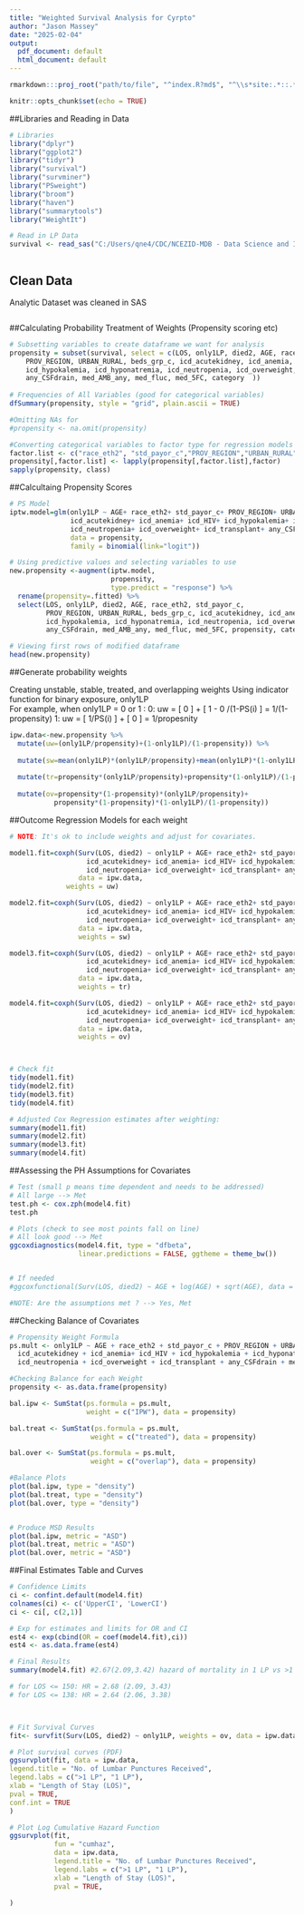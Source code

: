 ---
title: "Weighted Survival Analysis for Cyrpto"
author: "Jason Massey"
date: "2025-02-04"
output:
  pdf_document: default
  html_document: default
---


```{r setup, include=FALSE}

rmarkdown:::proj_root("path/to/file", "^index.R?md$", "^\\s*site:.*::.*$")

knitr::opts_chunk$set(echo = TRUE)


```




##Libraries and Reading in Data 
```{r one}

# Libraries 
library("dplyr")
library("ggplot2")
library("tidyr")
library("survival")
library("survminer")
library("PSweight")
library("broom")
library("haven")
library("summarytools")
library("WeightIt")

# Read in LP Data
survival <- read_sas("C:/Users/qne4/CDC/NCEZID-MDB - Data Science and Informatics (DSI)/Data Science/people/Massey-Jason/Data Support (MDB)/Kaitlin Benedict/lumbar survival/lp2.sas7bdat")



```


## Clean Data
Analytic Dataset was cleaned in SAS 

```{r two}

```


##Calculating Probability Treatment of Weights (Propensity scoring etc)

```{r three}

# Subsetting variables to create dataframe we want for analysis 
propensity = subset(survival, select = c(LOS, only1LP, died2, AGE, race_eth2, std_payor_c, 
    PROV_REGION, URBAN_RURAL, beds_grp_c, icd_acutekidney, icd_anemia, icd_HIV,
    icd_hypokalemia, icd_hyponatremia, icd_neutropenia, icd_overweight, icd_transplant,
    any_CSFdrain, med_AMB_any, med_fluc, med_5FC, category  ))
  
# Frequencies of All Variables (good for categorical variables)
dfSummary(propensity, style = "grid", plain.ascii = TRUE)

#Omitting NAs for 
#propensity <- na.omit(propensity)

#Converting categorical variables to factor type for regression models 
factor.list <- c("race_eth2", "std_payor_c","PROV_REGION","URBAN_RURAL","beds_grp_c")
propensity[,factor.list] <- lapply(propensity[,factor.list],factor)
sapply(propensity, class)


```


##Calcultaing Propensity Scores
```{r four}


# PS Model
iptw.model=glm(only1LP ~ AGE+ race_eth2+ std_payor_c+ PROV_REGION+ URBAN_RURAL+ beds_grp_c+ 
               icd_acutekidney+ icd_anemia+ icd_HIV+ icd_hypokalemia+ icd_hyponatremia+
               icd_neutropenia+ icd_overweight+ icd_transplant+ any_CSFdrain+ med_AMB_any+ med_fluc + med_5FC,
               data = propensity,
               family = binomial(link="logit"))

# Using predictive values and selecting variables to use 
new.propensity <-augment(iptw.model,
                         propensity,
                         type.predict = "response") %>%
  rename(propensity=.fitted) %>%
  select(LOS, only1LP, died2, AGE, race_eth2, std_payor_c, 
         PROV_REGION, URBAN_RURAL, beds_grp_c, icd_acutekidney, icd_anemia, icd_HIV,
         icd_hypokalemia, icd_hyponatremia, icd_neutropenia, icd_overweight, icd_transplant,
         any_CSFdrain, med_AMB_any, med_fluc, med_5FC, propensity, category)

# Viewing first rows of modified dataframe 
head(new.propensity) 

```


##Generate probability weights

Creating unstable, stable, treated, and overlapping weights
Using indicator function for binary exposure, only1LP  
For example, when only1LP = 0 or 1 : 
                    0:      uw = [ 0 ] + [ 1 - 0 /(1-PS(i) ] = 1/(1-propensity)
                    1:      uw =  [ 1/PS(i) ] + [ 0 ]  =   1/propesnity
                    
```{r five}

ipw.data<-new.propensity %>%
  mutate(uw=(only1LP/propensity)+(1-only1LP)/(1-propensity)) %>%
  
  mutate(sw=mean(only1LP)*(only1LP/propensity)+mean(only1LP)*(1-only1LP)/(1-propensity)) %>%
  
  mutate(tr=propensity*(only1LP/propensity)+propensity*(1-only1LP)/(1-propensity)) %>%
  
  mutate(ov=propensity*(1-propensity)*(only1LP/propensity)+
           propensity*(1-propensity)*(1-only1LP)/(1-propensity))

```


##Outcome Regression Models for each weight 
```{r six}

# NOTE: It's ok to include weights and adjust for covariates. 

model1.fit=coxph(Surv(LOS, died2) ~ only1LP + AGE+ race_eth2+ std_payor_c+ PROV_REGION+ URBAN_RURAL+ beds_grp_c+ 
                   icd_acutekidney+ icd_anemia+ icd_HIV+ icd_hypokalemia+ icd_hyponatremia+
                   icd_neutropenia+ icd_overweight+ icd_transplant+ any_CSFdrain+ med_AMB_any+ med_fluc+med_5FC,
                 data = ipw.data,
              weights = uw)

model2.fit=coxph(Surv(LOS, died2) ~ only1LP + AGE+ race_eth2+ std_payor_c+ PROV_REGION+ URBAN_RURAL+ beds_grp_c+ 
                   icd_acutekidney+ icd_anemia+ icd_HIV+ icd_hypokalemia+ icd_hyponatremia+
                   icd_neutropenia+ icd_overweight+ icd_transplant+ any_CSFdrain+ med_AMB_any+ med_fluc+med_5FC,
                 data = ipw.data,
                 weights = sw)

model3.fit=coxph(Surv(LOS, died2) ~ only1LP + AGE+ race_eth2+ std_payor_c+ PROV_REGION+ URBAN_RURAL+ beds_grp_c+ 
                   icd_acutekidney+ icd_anemia+ icd_HIV+ icd_hypokalemia+ icd_hyponatremia+
                   icd_neutropenia+ icd_overweight+ icd_transplant+ any_CSFdrain+ med_AMB_any+ med_fluc+med_5FC,
                 data = ipw.data,
                 weights = tr)

model4.fit=coxph(Surv(LOS, died2) ~ only1LP + AGE+ race_eth2+ std_payor_c+ PROV_REGION+ URBAN_RURAL+ beds_grp_c+ 
                   icd_acutekidney+ icd_anemia+ icd_HIV+ icd_hypokalemia+ icd_hyponatremia+
                   icd_neutropenia+ icd_overweight+ icd_transplant+ any_CSFdrain+ med_AMB_any+ med_fluc+med_5FC,
                 data = ipw.data,
                 weights = ov)



# Check fit 
tidy(model1.fit)
tidy(model2.fit)
tidy(model3.fit)
tidy(model4.fit)

# Adjusted Cox Regression estimates after weighting:
summary(model1.fit)
summary(model2.fit)
summary(model3.fit)
summary(model4.fit)


```


##Assessing the PH Assumptions for Covariates
```{r seven}

# Test (small p means time dependent and needs to be addressed)
# All large --> Met 
test.ph <- cox.zph(model4.fit)
test.ph

# Plots (check to see most points fall on line)
# All look good --> Met 
ggcoxdiagnostics(model4.fit, type = "dfbeta",
                 linear.predictions = FALSE, ggtheme = theme_bw())


# If needed 
#ggcoxfunctional(Surv(LOS, died2) ~ AGE + log(AGE) + sqrt(AGE), data = ipw.data)

#NOTE: Are the assumptions met ? --> Yes, Met 


```

##Checking Balance of Covariates 
```{r eight}

# Propensity Weight Formula 
ps.mult <- only1LP ~ AGE + race_eth2 + std_payor_c + PROV_REGION + URBAN_RURAL + beds_grp_c + 
  icd_acutekidney + icd_anemia+ icd_HIV + icd_hypokalemia + icd_hyponatremia +
  icd_neutropenia + icd_overweight + icd_transplant + any_CSFdrain + med_AMB_any + med_fluc + med_5FC

#Checking Balance for each Weight 
propensity <- as.data.frame(propensity)

bal.ipw <- SumStat(ps.formula = ps.mult,
                   weight = c("IPW"), data = propensity)

bal.treat <- SumStat(ps.formula = ps.mult,
                    weight = c("treated"), data = propensity)

bal.over <- SumStat(ps.formula = ps.mult,
                    weight = c("overlap"), data = propensity)

#Balance Plots 
plot(bal.ipw, type = "density")
plot(bal.treat, type = "density")
plot(bal.over, type = "density")


# Produce MSD Results
plot(bal.ipw, metric = "ASD")
plot(bal.treat, metric = "ASD")
plot(bal.over, metric = "ASD")


```


##Final Estimates Table and Curves
```{r nine}

# Confidence Limits  
ci <- confint.default(model4.fit)
colnames(ci) <- c('UpperCI', 'LowerCI')
ci <- ci[, c(2,1)]

# Exp for estimates and limits for OR and CI
est4 <- exp(cbind(OR = coef(model4.fit),ci))
est4 <- as.data.frame(est4)

# Final Results
summary(model4.fit) #2.67(2.09,3.42) hazard of mortality in 1 LP vs >1 LP 

# for LOS <= 150: HR = 2.68 (2.09, 3.43)
# for LOS <= 138: HR = 2.64 (2.06, 3.38)



# Fit Survival Curves
fit<- survfit(Surv(LOS, died2) ~ only1LP, weights = ov, data = ipw.data)

# Plot survival curves (PDF)
ggsurvplot(fit, data = ipw.data,
legend.title = "No. of Lumbar Punctures Received",
legend.labs = c(">1 LP", "1 LP"),
xlab = "Length of Stay (LOS)",
pval = TRUE,
conf.int = TRUE
)

# Plot Log Cumulative Hazard Function
ggsurvplot(fit,
           fun = "cumhaz",
           data = ipw.data,
           legend.title = "No. of Lumbar Punctures Received",
           legend.labs = c(">1 LP", "1 LP"),
           xlab = "Length of Stay (LOS)",
           pval = TRUE,
        
)


```
